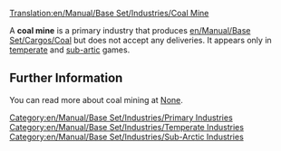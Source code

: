 [[Translation:en/Manual/Base Set/Industries/Coal Mine]]

{{en/Manual/Base Set/Industries/Industries|image=en/Manual/Base Set/Industries/Coalmine.png
|name=Coal mine
|climates=[[en/Manual/Climates]], [[en/Manual/Climates]].
|accepts=Nothing
|produces=[[en/Manual/Base Set/Cargos/Coal]]
}}

A '''coal mine''' is a primary industry that produces [[en/Manual/Base Set/Cargos/Coal]] but does not accept any deliveries. It appears only in [[en/Manual/Climates|temperate]] and [[en/Manual/Climates|sub-artic]] games.

== Further Information ==
You can read more about coal mining at [https://www.wikipedia.org/wiki/Coal None].

{{en/Manual/Base Set/Industries/Navbox Industries}}

[[Category:en/Manual/Base Set/Industries/Primary Industries]]
[[Category:en/Manual/Base Set/Industries/Temperate Industries]]
[[Category:en/Manual/Base Set/Industries/Sub-Arctic Industries]]